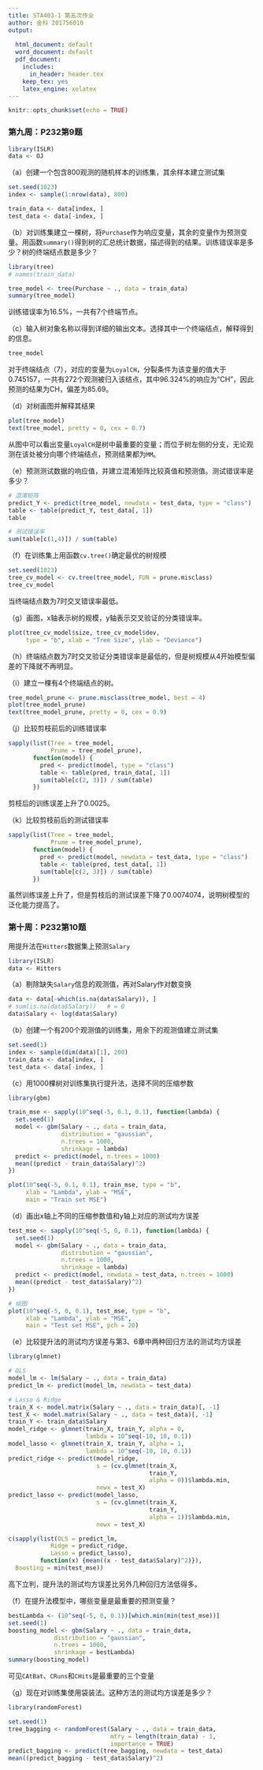 ```yaml
---
title: STA403-1 第五次作业
author: 金科 201756010
output:
  
  html_document: default
  word_document: default
  pdf_document:
    includes:
      in_header: header.tex
    keep_tex: yes   
    latex_engine: xelatex
---
```


```r
knitr::opts_chunk$set(echo = TRUE)
```

### 第九周：P232第9题

```r
library(ISLR)
data <- OJ
```

（a）创建一个包含800观测的随机样本的训练集，其余样本建立测试集

```r
set.seed(1023)
index <- sample(1:nrow(data), 800)

train_data <- data[index, ]
test_data <- data[-index, ]
```

（b）对训练集建立一棵树，将`Purchase`作为响应变量，其余的变量作为预测变量。用函数`summary()`得到树的汇总统计数据，描述得到的结果。训练错误率是多少？树的终端结点数是多少？
```r
library(tree)
# names(train_data)
```

```r
tree_model <- tree(Purchase ~ ., data = train_data)
summary(tree_model)
```

训练错误率为16.5%，一共有7个终端节点。

（c）输入树对象名称以得到详细的输出文本。选择其中一个终端结点，解释得到的信息。
```r
tree_model
```

对于终端结点（7），对应的变量为`LoyalCH`，分裂条件为该变量的值大于0.745157，一共有272个观测被归入该结点，其中96.324%的响应为“CH”，因此预测的结果为CH，偏差为85.69。

（d）对树画图并解释其结果
```r
plot(tree_model)
text(tree_model, pretty = 0, cex = 0.7)
```

从图中可以看出变量`LoyalCH`是树中最重要的变量；而位于树左侧的分支，无论观测在该处被分向哪个终端结点，预测结果都为`MM`。

（e）预测测试数据的响应值，并建立混淆矩阵比较真值和预测值。测试错误率是多少？
```r
# 混淆矩阵
predict_Y <- predict(tree_model, newdata = test_data, type = "class")
table <- table(predict_Y, test_data[, 1])
table

# 测试错误率
sum(table[c(1,4)]) / sum(table)
```

（f）在训练集上用函数`cv.tree()`确定最优的树规模
```r
set.seed(1023)
tree_cv_model <- cv.tree(tree_model, FUN = prune.misclass)
tree_cv_model
```

当终端结点数为7时交叉错误率最低。

（g）画图，x轴表示树的规模，y轴表示交叉验证的分类错误率。
```r
plot(tree_cv_model$size, tree_cv_model$dev, 
     type = "b", xlab = "Tree Size", ylab = "Deviance")
```

（h）终端结点数为7时交叉验证分类错误率是最低的，但是树规模从4开始模型偏差的下降就不再明显。

（i）建立一棵有4个终端结点的树。
```r
tree_model_prune <- prune.misclass(tree_model, best = 4)
plot(tree_model_prune)
text(tree_model_prune, pretty = 0, cex = 0.9)
```

（j）比较剪枝前后的训练错误率
```r
sapply(list(Tree = tree_model, 
            Prume = tree_model_prune), 
       function(model) {
         pred <- predict(model, type = "class")
         table <- table(pred, train_data[, 1])
         sum(table[c(2, 3)]) / sum(table)
       })
```

剪枝后的训练误差上升了0.0025。

（k）比较剪枝前后的测试错误率
```r
sapply(list(Tree = tree_model, 
            Prume = tree_model_prune), 
       function(model) {
         pred <- predict(model, newdata = test_data, type = "class")
         table <- table(pred, test_data[, 1])
         sum(table[c(2, 3)]) / sum(table)
       })
```

虽然训练误差上升了，但是剪枝后的测试误差下降了0.0074074，说明树模型的泛化能力提高了。

### 第十周：P232第10题

用提升法在`Hitters`数据集上预测`Salary`
```r
library(ISLR)
data <- Hitters
```

（a）剔除缺失`Salary`信息的观测值，再对Salary作对数变换
```r
data <- data[-which(is.na(data$Salary)), ]
# sum(is.na(data$Salary))   # = 0
data$Salary <- log(data$Salary)
```

（b）创建一个有200个观测值的训练集，用余下的观测值建立测试集
```r
set.seed(1)
index <- sample(dim(data)[1], 200)
train_data <- data[index, ]
test_data <- data[-index, ]
```

（c）用1000棵树对训练集执行提升法，选择不同的压缩参数\lambda
```r
library(gbm)
```
```r
train_mse <- sapply(10^seq(-5, 0.1, 0.1), function(lambda) {
  set.seed(1)
  model <- gbm(Salary ~ ., data = train_data, 
               distribution = "gaussian", 
               n.trees = 1000, 
               shrinkage = lambda)
  predict <- predict(model, n.trees = 1000)
  mean((predict - train_data$Salary)^2)
})

plot(10^seq(-5, 0.1, 0.1), train_mse, type = "b", 
     xlab = "Lambda", ylab = "MSE", 
     main = "Train set MSE")
```

（d）画出x轴上不同的压缩参数值和y轴上对应的测试均方误差
```r
test_mse <- sapply(10^seq(-5, 0, 0.1), function(lambda) {
  set.seed(1)
  model <- gbm(Salary ~ ., data = train_data, 
               distribution = "gaussian", 
               n.trees = 1000, 
               shrinkage = lambda)
  predict <- predict(model, newdata = test_data, n.trees = 1000)
  mean((predict - test_data$Salary)^2)
})
```
```r
# 绘图
plot(10^seq(-5, 0, 0.1), test_mse, type = "b", 
     xlab = "Lambda", ylab = "MSE", 
     main = "Test set MSE", pch = 20)
```

（e）比较提升法的测试均方误差与第3、6章中两种回归方法的测试均方误差
```r
library(glmnet)
```
```r
# OLS
model_lm <- lm(Salary ~ ., data = train_data)
predict_lm <- predict(model_lm, newdata = test_data)

# Lasso & Ridge
train_X <- model.matrix(Salary ~ ., data = train_data)[, -1]
test_X <- model.matrix(Salary ~ ., data = test_data)[, -1]
train_Y <- train_data$Salary
model_ridge <- glmnet(train_X, train_Y, alpha = 0, 
                      lambda = 10^seq(-10, 10, 0.1))
model_lasso <- glmnet(train_X, train_Y, alpha = 1, 
                      lambda = 10^seq(-10, 10, 0.1))
predict_ridge <- predict(model_ridge, 
                         s = (cv.glmnet(train_X, 
                                        train_Y, 
                                        alpha = 0))$lambda.min, 
                         newx = test_X)
predict_lasso <- predict(model_lasso, 
                         s = (cv.glmnet(train_X, 
                                        train_Y, 
                                        alpha = 1))$lambda.min, 
                         newx = test_X)
```
```r
c(sapply(list(OLS = predict_lm, 
            Ridge = predict_ridge, 
            Lasso = predict_lasso), 
         function(x) {mean((x - test_data$Salary)^2)}), 
  Boosting = min(test_mse))
```

高下立判，提升法的测试均方误差比另外几种回归方法低得多。

（f）在提升法模型中，哪些变量是最重要的预测变量？
```r
bestLambda <- (10^seq(-5, 0, 0.1))[which.min(min(test_mse))]
set.seed(1)
boosting_model <- gbm(Salary ~ ., data = train_data, 
             distribution = "gaussian", 
             n.trees = 1000, 
             shrinkage = bestLambda)
summary(boosting_model)
```

可见`CAtBat`、`CRuns`和`CHits`是最重要的三个变量

（g）现在对训练集使用袋装法。这种方法的测试均方误差是多少？
```r
library(randomForest)
```
```r
set.seed(1)
tree_bagging <- randomForest(Salary ~ ., data = train_data, 
                             mtry = length(train_data) - 1, 
                             importance = TRUE)
predict_bagging <- predict(tree_bagging, newdata = test_data)
mean((predict_bagging - test_data$Salary)^2)
```

